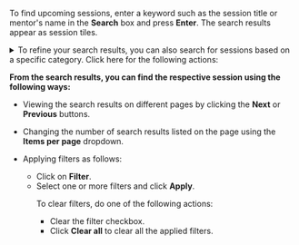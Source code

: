 
To find upcoming sessions, enter a keyword such as the session title or mentor's name in the **Search** box and press **Enter**. The search results appear as session tiles.
    
<details>
<summary>To refine your search results, you can also search for sessions based on a specific category. Click here for the following actions:</summary>

1. To specify the search category, click the **Search** box and select a search category such as **Mentor name**.

2. Enter the search keyword. Based on the specified search category, the search results appear as session tiles.

    ![](media/portal-searchsessions.png)

</details>

**From the search results, you can find the respective session using the following ways:**

* Viewing the search results on different pages by clicking the <b>Next</b> or <b>Previous</b> buttons.
* Changing the number of search results listed on the page using the <b>Items per page</b> dropdown.
* Applying filters as follows:

    * Click on <b>Filter</b>.
    * Select one or more filters and click <b>Apply</b>.
        <p>
        <Admonition type="tip">
        <p>To clear filters, do one of the following actions:</p>
        <ul>
        <li>Clear the filter checkbox.</li>
        <li>Click <b>Clear all</b> to clear all the applied filters.</li>
        </ul>
        </Admonition>
        </p>